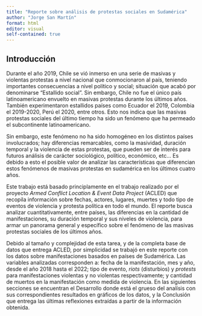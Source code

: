 ```yaml
---
title: "Reporte sobre análisis de protestas sociales en Sudamérica"
author: "Jorge San Martín"
format: html
editor: visual
self-contained: true
---
```


## Introducción

Durante el año 2019, Chile se vió inmerso en una serie de masivas y violentas protestas a nivel nacional que conmocionaron al país, teniendo importantes consecuencias a nivel político y social; situación que acabó por denominarse "Estallido social". Sin embargo, Chile no fue el único país latinoamericano envuelto en masivas protestas durante los últimos años. También experimentaron estallidos países como Ecuador el 2019, Colombia el 2019-2020, Perú el 2020, entre otros. Esto nos indica que las masivas protestas sociales del último tiempo ha sido un fenómeno que ha permeado el subcontinente latinoamericano.

Sin embargo, este fenómeno no ha sido homogéneo en los distintos países involucrados; hay diferencias remarcables, como la masividad, duración temporal y la violencia de estas protestas, que pueden ser de interés para futuros análisis de carácter sociológico, político, económico, etc... Es debido a esto el posible valor de analizar las características que diferencian estos fenómenos de masivas protestas en sudamérica en los últimos cuatro años.

Este trabajo está basado principlamente en el trabajo realizado por el proyecto *Armed Conflict Location & Event Data Project* (ACLED) que recopila información sobre fechas, actores, lugares, muertes y todo tipo de eventos de violencia y protesta política en todo el mundo. El reporte busca analizar cuantitativamente, entre países, las diferencias en la cantidad de manifestaciones, su duración temporal y sus niveles de violencia, para armar un panorama general y específico sobre el fenómeno de las masivas protestas sociales de los últimos años.

Debido al tamaño y complejidad de esta tarea, y de la completa base de datos que entrega ACLED, por simplicidad se trabajó en este reporte con los datos sobre manifestaciones basados en países de Sudamérica. Las variables analizadas corresponden a: fecha de la manifestación, mes y año, desde el año 2018 hasta el 2022; tipo de evento, *riots* (disturbios) y *protests* para manifestaciones violentas y no violentas respectivamente; y cantidad de muertos en la manifestación como medida de violencia. En las siguientes secciones se encuentran el Desarrollo donde está el grueso del analísis con sus correspondientes resultados en gráficos de los datos, y la Conclusión que entrega las últimas reflexiones extraídas a partir de la información obtenida.
